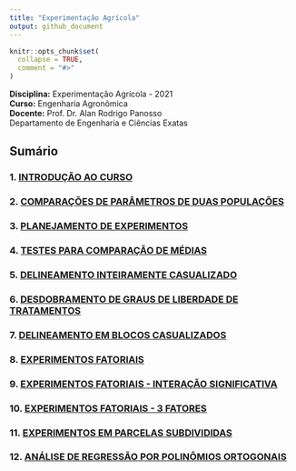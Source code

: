 ```yaml
---
title: "Experimentação Agrícola"
output: github_document
---
```


```r
knitr::opts_chunk$set(
  collapse = TRUE,
  comment = "#>"
)
```

**Disciplina:** Experimentação Agrícola - 2021  
**Curso:** Engenharia Agronômica  
**Docente:** Prof. Dr. Alan Rodrigo Panosso  
Departamento de Engenharia e Ciências Exatas  

<!-- badges: start -->
<!-- badges: end -->

## Sumário

### 1. [INTRODUÇÃO AO  CURSO](https://arpanosso.github.io/experimentacao-agricola-unesp-fcav/Docs/cap01.html)


### 2. [COMPARAÇÕES DE PARÂMETROS DE DUAS POPULAÇÕES](https://arpanosso.github.io/experimentacao-agricola-unesp-fcav/Docs/cap02.html)

### 3. [PLANEJAMENTO DE EXPERIMENTOS ](https://arpanosso.github.io/experimentacao-agricola-unesp-fcav/Docs/cap03.html)

### 4. [TESTES PARA COMPARAÇÃO DE MÉDIAS](https://arpanosso.github.io/experimentacao-agricola-unesp-fcav/Docs/cap04.html)

### 5. [DELINEAMENTO INTEIRAMENTE CASUALIZADO](https://arpanosso.github.io/experimentacao-agricola-unesp-fcav/Docs/cap05.html)

### 6. [DESDOBRAMENTO DE GRAUS DE LIBERDADE DE TRATAMENTOS](https://arpanosso.github.io/experimentacao-agricola-unesp-fcav/Docs/cap06.html)

### 7. [DELINEAMENTO EM BLOCOS CASUALIZADOS](https://arpanosso.github.io/experimentacao-agricola-unesp-fcav/Docs/cap07.html)

### 8. [EXPERIMENTOS FATORIAIS](https://arpanosso.github.io/experimentacao-agricola-unesp-fcav/Docs/cap08.html)

### 9. [EXPERIMENTOS FATORIAIS - INTERAÇÃO SIGNIFICATIVA](https://arpanosso.github.io/experimentacao-agricola-unesp-fcav/Docs/cap09.html)

### 10. [EXPERIMENTOS FATORIAIS - 3 FATORES](https://arpanosso.github.io/experimentacao-agricola-unesp-fcav/Docs/cap10.html)

### 11. [EXPERIMENTOS EM PARCELAS SUBDIVIDIDAS](https://arpanosso.github.io/experimentacao-agricola-unesp-fcav/Docs/cap11.html)

### 12. [ANÁLISE DE REGRESSÃO POR POLINÔMIOS ORTOGONAIS](https://arpanosso.github.io/experimentacao-agricola-unesp-fcav/Docs/cap12.html)
